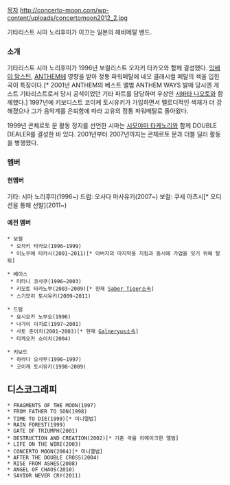 [[목차]]
http://concerto-moon.com/wp-content/uploads/concertomoon2012_2.jpg

기타리스트 시마 노리후미가 이끄는 일본의 헤비메탈 밴드.

=== 소개 ===
기타리스트 시마 노리후미가 1996년 보컬리스트 오자키 타카오와 함께 결성했다. [[잉베이 맘스틴]], [[ANTHEM]]에 영향을 받아 정통 파워메탈에 네오 클래시컬 메탈의 색을 입힌 곡이 특징이다.[* 2001년 ANTHEM의 베스트 앨범 ANTHEM WAYS 발매 당시엔 게스트 기타리스트로서 당시 공석이었던 기타 파트를 담당하며 우상인 [[시바타 나오토]]와 함께했다.] 1997년에 키보디스트 코이케 토시유키가 가입하면서 멜로디적인 색채가 더 강해졌으나 그가 음악계를 은퇴함에 따라 고유의 정통 파워메탈로 돌아왔다.

1999년 콘체르토 문 활동 정지를 선언한 시마는 [[시모야마 타케노리]]와 함께 DOUBLE DEALER를 결성한 바 있다. 2001년부터 2007년까지는 콘체르토 문과 더블 딜러 활동을 병행했다.

=== 멤버 ===
==== 현멤버 ====
기타: 시마 노리후미(1996~)
드럼: 오사다 마사유키(2007~)
보컬: 쿠세 아츠시[* 오디션을 통해 선발](2011~)

==== 예전 멤버 ====
 * 보컬
  * 오자키 타카오(1996~1999)
  * 이노우에 타카시(2001~2011)[* 아버지의 마지막을 지킴과 동시에 가업을 잇기 위해 탈퇴]

 * 베이스
  * 미타니 코사쿠(1996~2003)
  * 키모토 타카노부(2003~2009)[* 현재 [[Saber Tiger]]소속]
  * 스기모리 토시유키(2009~2011)

 * 드럼
  * 요시오카 노부오(1996)
  * 나가이 이치로(1997~2001)
  * 사토 준이치(2001~2003)[* 현재 [[Galneryus]]소속]
  * 타케오카 쇼이치(2004)

 * 키보드
  * 하라다 오사무(1996~1997)
  * 코이케 토시유키(1998~2009)

== 디스코그래피 ==
 * FRAGMENTS OF THE MOON(1997)
 * FROM FATHER TO SON(1998)
 * TIME TO DIE(1999)[* 미니앨범]
 * RAIN FOREST(1999)
 * GATE OF TRIUMPH(2001)
 * DESTRUCTION AND CREATION(2002)[* 기존 곡을 리메이크한 앨범]
 * LIFE ON THE WIRE(2003)
 * CONCERTO MOON(2004)[* 미니앨범]
 * AFTER THE DOUBLE CROSS(2004)
 * RISE FROM ASHES(2008)
 * ANGEL OF CHAOS(2010)
 * SAVIOR NEVER CRY(2011)
